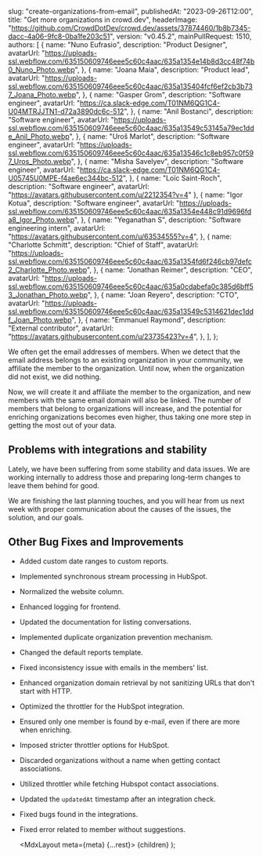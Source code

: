 
  slug: "create-organizations-from-email",
  publishedAt: "2023-09-26T12:00",
  title: "Get more organizations in crowd.dev",
  headerImage:
    "https://github.com/CrowdDotDev/crowd.dev/assets/37874460/1b8b7345-dacc-4a06-9fc8-0ba1fe203c51",
  version: "v0.45.2",
  mainPullRequest: 1510,
  authors: [
    {
      name: "Nuno Eufrasio",
      description: "Product Designer",
      avatarUrl:
        "https://uploads-ssl.webflow.com/635150609746eee5c60c4aac/635a1354e14b8d3cc48f74b0_Nuno_Photo.webp",
    },
    {
      name: "Joana Maia",
      description: "Product lead",
      avatarUrl:
        "https://uploads-ssl.webflow.com/635150609746eee5c60c4aac/635a135404fcf6ef2cb3b737_Joana_Photo.webp",
    },
    {
      name: "Gasper Grom",
      description: "Software engineer",
      avatarUrl: "https://ca.slack-edge.com/T01NM6QG1C4-U04MTRJJTN1-d72a3890dc6c-512",
    },
    {
      name: "Anil Bostanci",
      description: "Software engineer",
      avatarUrl:
        "https://uploads-ssl.webflow.com/635150609746eee5c60c4aac/635a13549c53145a79ec1dde_Anil_Photo.webp",
    },
    {
      name: "Uroš Marlot",
      description: "Software engineer",
      avatarUrl:
        "https://uploads-ssl.webflow.com/635150609746eee5c60c4aac/635a13546c1c8eb957c0f597_Uros_Photo.webp",
    },
    {
      name: "Misha Savelyev",
      description: "Software engineer",
      avatarUrl: "https://ca.slack-edge.com/T01NM6QG1C4-U05745U0MPE-f4ae6ec344bc-512",
    },
    {
      name: "Loïc Saint-Roch",
      description: "Software engineer",
      avatarUrl: "https://avatars.githubusercontent.com/u/2212354?v=4"
    },
    {
      name: "Igor Kotua",
      description: "Software engineer",
      avatarUrl:
        "https://uploads-ssl.webflow.com/635150609746eee5c60c4aac/635a1354e448c91d9696fda8_Igor_Photo.webp",
    },
    {
      name: "Yeganathan S",
      description: "Software engineering intern",
      avatarUrl: "https://avatars.githubusercontent.com/u/63534555?v=4",
    },
    {
      name: "Charlotte Schmitt",
      description: "Chief of Staff",
      avatarUrl:
        "https://uploads-ssl.webflow.com/635150609746eee5c60c4aac/635a1354fd6f246cb97defc2_Charlotte_Photo.webp",
    },
    {
      name: "Jonathan Reimer",
      description: "CEO",
      avatarUrl:
        "https://uploads-ssl.webflow.com/635150609746eee5c60c4aac/635a0cdabefa0c385d6bff53_Jonathan_Photo.webp",
    },
    {
      name: "Joan Reyero",
      description: "CTO",
      avatarUrl:
        "https://uploads-ssl.webflow.com/635150609746eee5c60c4aac/635a13549c5314621dec1ddf_Joan_Photo.webp",
    },
    {
      name: "Emmanuel Raymond",
      description: "External contributor",
      avatarUrl: "https://avatars.githubusercontent.com/u/23735423?v=4",
    },
  ],
};

We often get the email addresses of members. When we detect that the email address belongs to an existing organization in your community, we affiliate the member to the organization. Until now, when the organization did not exist, we did nothing.

Now, we will create it and affiliate the member to the organization, and new members with the same email domain will also be linked. The number of members that belong to organizations will increase, and the potential for enriching organizations becomes even higher, thus taking one more step in getting the most out of your data.


## Problems with integrations and stability

Lately, we have been suffering from some stability and data issues. We are working internally to address those and preparing long-term changes to leave them behind for good.

We are finishing the last planning touches, and you will hear from us next week with proper communication about the causes of the issues, the solution, and our goals. 


## Other Bug Fixes and Improvements

- Added custom date ranges to custom reports. <PullRequest number="1536"/>
- Implemented synchronous stream processing in HubSpot. <PullRequest number="1538"/>
- Normalized the website column. <PullRequest number="1481"/>
- Enhanced logging for frontend. <PullRequest number="1518"/>
- Updated the documentation for listing conversations. <PullRequest number="1459"/>
- Implemented duplicate organization prevention mechanism. <PullRequest number="1514"/>
- Changed the default reports template. <PullRequest number="1491"/>
- Fixed inconsistency issue with emails in the members' list. <PullRequest number="1479"/>
- Enhanced organization domain retrieval by not sanitizing URLs that don't start with HTTP. <PullRequest number="1540"/>
- Optimized the throttler for the HubSpot integration. <PullRequest number="1533"/>
- Ensured only one member is found by e-mail, even if there are more when enriching. <PullRequest number="1539"/>
- Imposed stricter throttler options for HubSpot. <PullRequest number="1532"/>
- Discarded organizations without a name when getting contact associations. <PullRequest number="1531"/>
- Utilized throttler while fetching Hubspot contact associations. <PullRequest number="1529"/>
- Updated the `updatedAt` timestamp after an integration check. <PullRequest number="1525"/>
- Fixed bugs found in the integrations. <PullRequest number="1527"/>
- Fixed error related to member without suggestions. <PullRequest number="1526"/>


  <MdxLayout meta={meta} {...rest}>
    {children}
  </MdxLayout>
);
